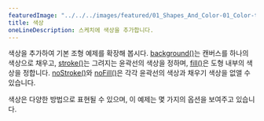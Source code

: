 ---
featuredImage: "../../../images/featured/01_Shapes_And_Color-01_Color-thumbnail.png"
title: 색상
oneLineDescription: 스케치에 색상을 추가합니다.
---

색상을 추가하여 기본 조형 예제를 확장해 봅시다.
<a href="https://p5js.org/reference/#/p5/background" target="_blank">background()</a>는 캔버스를 하나의 색상으로 채우고,
<a href="https://p5js.org/reference/#/p5/stroke" target="_blank">stroke()</a>는 그려지는 윤곽선의 색상을 정하며,
<a href="https://p5js.org/reference/#/p5/fill" target="_blank">fill()</a>은 도형 내부의 색상을 정합니다.
<a href="https://p5js.org/reference/#/p5/noFill" target="_blank">noStroke()</a>와
<a href="https://p5js.org/reference/#/p5/noFill" target="_blank">noFill()</a>은 각각 윤곽선의 색상과 채우기 색상을 없앨 수 있습니다. 

색상은 다양한 방법으로 표현될 수 있으며, 이 예제는 몇 가지의 옵션을 보여주고 있습니다.

